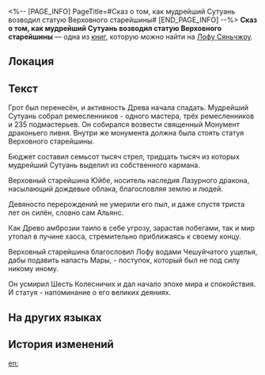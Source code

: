 <%-- [PAGE_INFO]
PageTitle=#Сказ о том, как мудрейший Сутуань возводил статую Верховного старейшины#
[END_PAGE_INFO] --%>
{{Дополнить}}
{{Книга Инфобокс
|id           = 227
|Название     = 
|Изображение  = Иконка рукописи с Лофу Сяньчжоу 3.png
|Мир          = Лофу Сяньчжоу
|Томов        = 1
|Автор        = <!--нужно добавить-->
|Описание     = Гравировка на древнем памятнике Верховному старейшине, описывающая историю подготовки мудрейшего к строительству памятника.
|Том1         = {{tx}}
|Источник1    = {{tx|Отсутствует источник}}
|Персонажи    = 
|Фракции      = 
}}
'''Сказ о том, как мудрейший Сутуань возводил статую Верховного старейшины''' — одна из [[Книги|книг]], которую можно найти на [[Лофу Сяньчжоу]].

==Локация==
{{Отметка карты|<!--название карты-->|<!--id отметки-->}}

==Текст==
Грот был перенесён, и активность Древа начала спадать. Мудрейший Сутуань собрал ремесленников - одного мастера, трёх ремесленников и 235 подмастерьев. Он собирался возвести священный Монумент драконьего ливня. Внутри же монумента должна была стоять статуя Верховного старейшины.

Бюджет составил семьсот тысяч стрел, тридцать тысяч из которых мудрейший Сутуань выделил из собственного кармана.

Верховный старейшина Юйбе, носитель наследия Лазурного дракона, насылающий дождевые облака, благословляя землю и людей.

Девяносто перерождений не умерили его пыл, и даже спустя триста лет он силён, словно сам Альянс.

Как Древо амброзии таило в себе угрозу, зарастая побегами, так и мир утопал в пучине хаоса, стремительно приближаясь к своему концу.

Верховный старейшина благословил Лофу водами Чешуйчатого ущелья, дабы подавить напасть Мары, - поступок, который был не под силу никому иному.

Он усмирил Шесть Колесничих и дал начало эпохе мира и спокойствия. И статуя - напоминание о его великих деяниях.

==На других языках==
{{На других языках
|en   = The Account of Preceptor Sutuan Crafting a Statue of the High Elder
|zhs  = 龙师溸湍为龙尊造像记
|zht  = 龍師溸湍為龍尊造像記
|ja   = 龍師溯湍、龍尊像造像記
|ko   = 용의 군사 소단의 용존상 제작기
|es   = El Preceptor Sutuan esculpió una estatua del Gran Maestre
|fr   = Le récit du Précepteur Sutuan qui a sculpté une statue du Grand ancien
|ru   = Сказ о том, как мудрейший Сутуань возводил статую Верховного старейшины
|th   = จารึกการสร้างรูปปั้นมังกรผู้ทรงเกียรติ ของมังกรอาวุโส Sutuan
|vi   = Ghi Chép Về Việc Long Sư Sutuan Tạc Tượng Long Tôn
|de   = Bericht über die Anfertigung einer Statue des Hohen Ältesten durch Präzeptor Sutuan
|id   = Catatan Sesepuh Sutuan tentang Patung Naga Terhormat
|pt   = O Relato do Preceptor Sutuan ao Construir uma Estátua do Grande Mestre
}}

==История изменений==
{{История изменений|3.5}}

[[en:]]